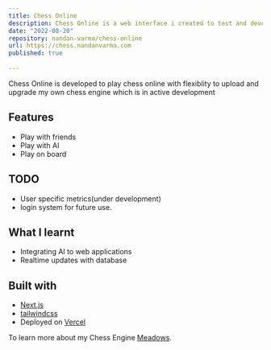 ```yaml
---
title: Chess Online
description: Chess Online is a web interface i created to test and develop my own Chess Engine.
date: "2022-08-20"
repository: nandan-varma/chess-online
url: https://chess.nandanvarma.com
published: true
  
---
```


Chess Online is developed to play chess online with flexiblity to upload and upgrade my own chess engine which is in active development

## Features

- Play with friends
- Play with AI
- Play on board

## TODO

- User specific metrics(under development)
- login system for future use.

## What I learnt

- Integrating AI to web applications
- Realtime updates with database


## Built with

- [Next.js](https://nextjs.org)
- [tailwindcss](https://tailwindcss.com)
- Deployed on [Vercel](https://vercel.com)

To learn more about my Chess Engine [Meadows](/projects/meadows).